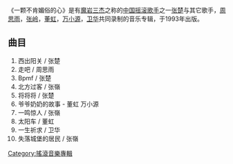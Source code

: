 《一颗不肯媚俗的心》是有[[魔岩三杰|魔岩三杰]]之称的[[中国摇滚歌手|中国摇滚歌手]]之一[[张楚|张楚]]与其它歌手，[[周思雨|周思雨]]，[[张岭|张岭]]，[[董虹|董虹]]，[[万小源|万小源]]，[[卫华|卫华]]共同录制的音乐专辑，于1993年出版。

== 曲目 ==
# 西出阳关 / 张楚 
# 走吧 / 周思雨 
# Bpmf / 张楚 
# 北方过客 / 张嶺 
# 将将将 / 张楚 
# 爷爷奶奶的故事 - 董虹 万小源 
# 一鸣惊人 / 张嶺 
# 太阳车 / 董虹 
# 一生祈求 / 卫华 
# 失落城堡的居民 / 张嶺

[[Category:搖滾音樂專輯|Category:搖滾音樂專輯]]